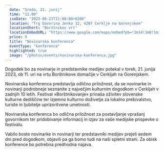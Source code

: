 ```yaml
---
  date: "Sreda, 21. junij"
  time: "11.00"
  isoDate: "2023-06-21T11:00:00+0200"
  location: "Trg Davorina Jenka 12, 4207 Cerklje na Gorenjskem"
  locationShort: "Borštnikov vrt"
  locationEmbedURL: "https://www.google.com/maps/embed?pb=!1m14!1m8!1m3!1d11035.381083651773!2d14.4877931!3d46.2533037!3m2!1i1024!2i768!4f13.1!3m3!1m2!1s0x477ab433092f1209%3A0x6c35eb815662dbce!2sRojstna%20hi%C5%A1a%20Ignacija%20Bor%C5%A1tnika!5e0!3m2!1sen!2ssi!4v1686094869603!5m2!1sen!2ssi"
  price: 0
  title: "Novinarska konferenca"
  eventType: "konferenca"
  highlighted: true
  image: "/photos/events/novinarska-konferenca.jpg"
---
```


Dogodek bo za novinarje in predstavnike medijev potekal v torek, 21. junija 2023, ob 11. uri na vrtu Borštnikove domačije v Cerkljah na Gorenjskem.

Novinarska konferenca predstavlja odlično priložnost, da se novinarke in novinarji podrobneje seznanite z največjim kulturnim dogodkom v Cerkljah v zadnjih 10 letih. Festival »Borštnikovanje« prinaša oživitev slovenske kulturne dediščine ter izjemno kulturno doživetje za lokalno prebivalstvo, turiste in ljubitelje uprizoritvene umetnosti.

Novinarska konferenca bo odlična priložnost za postavljanje vprašanj govornikom ter pridobivanje informacij in izjav za vaše medijske prispevke o festivalu.

Vabilo boste novinarke in novinarji ter predstavniki medijev prejeli sedem dni pred dogodkom, objavili pa ga bomo tudi na naši spletni strani. Za obisk konference bo potrebna predhodna najava.

